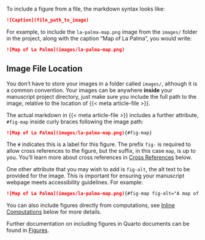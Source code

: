 To include a figure from a file, the markdown syntax looks like:

```markdown
![Caption](file_path_to_image)
```

For example, to include the `la-palma-map.png` image from the `images/` folder in the project, along with the caption "Map of La Palma", you would write: 

```markdown
![Map of La Palma](images/la-palma-map.png)
```

::: callout-tip

## Image File Location 

You don't have to store your images in a folder called `images/`, although  it is a common convention. Your images can be anywhere **inside** your manuscript project directory, just make sure you include the full path to the image, relative to the location of {{< meta article-file >}}.

:::

The actual markdown in {{< meta article-file >}} includes a further attribute, `#fig-map` inside curly braces following the image path:

```markdown
![Map of La Palma](images/la-palma-map.png){#fig-map}
```

The `#` indicates this is a label for this figure. The prefix `fig-` is required to allow cross references to the figure, but the suffix, in this case `map`, is up to you. You'll learn more about cross references in [Cross References](#cross-ref) below.

One other attribute that you may wish to add is `fig-alt`, the alt text to be provided for the image. This is important for ensuring your manuscript webpage meets accessibility guidelines. For example:

```markdown
![Map of La Palma](images/la-palma-map.png){#fig-map fig-alt="A map of the Canary Islands. The second most west island, La Palma, is highlighted."}
```

You can also include figures directly from computations, see [Inline Computations](#inline-computations) below for more details.

Further documentation on including figures in Quarto documents can be found in [Figures](/docs/authoring/figures.qmd). 